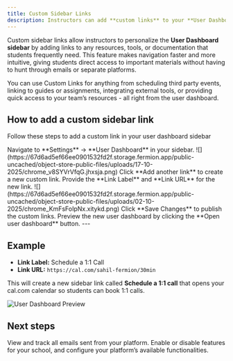 ```yaml
---
title: Custom Sidebar Links
description: Instructors can add **custom links** to your **User Dashboard sidebar**.
---
```


Custom sidebar links allow instructors to personalize the **User Dashboard sidebar** by adding links to any resources, tools, 
or documentation that students frequently need. This feature makes navigation faster and more intuitive, 
giving students direct access to important materials without having to hunt through emails or separate platforms. 


You can use Custom Links for anything from scheduling third party events, linking to guides or assignments, integrating external tools, or providing quick access to your team’s resources - all right from the user dashboard.

## How to add a custom sidebar link

Follow these steps to add a custom link in your user dashboard sidebar

<Steps>
  <Step title="Go to user dashboard settings">
    Navigate to **Settings** → **User Dashboard** in your sidebar.
    ![](https://67d6ad5ef66ee0901532fd2f.storage.fermion.app/public-uncached/object-store-public-files/uploads/17-10-2025/chrome_v8SYVrVfqG.jhxsja.png)
  </Step>

  <Step title="Add a new link">
    Click **Add another link** to create a new custom link.
  </Step>

  <Step title="Enter link details">
    Provide the **Link Label** and **Link URL** for the new link.
    ![](https://67d6ad5ef66ee0901532fd2f.storage.fermion.app/public-uncached/object-store-public-files/uploads/02-10-2025/chrome_KmFsFoIpNx.xitykd.png)
  </Step>

  <Step title="Save changes">
    Click **Save Changes** to publish the custom links.
  </Step>

  <Step title="Preview the dashboard">
    Preview the new user dashboard by clicking the **Open user dashboard** button.  
  </Step>
</Steps>
---

## Example

- **Link Label:** Schedule a 1:1 Call  
- **Link URL:** `https://cal.com/sahil-fermion/30min`  

This will create a new sidebar link called **Schedule a 1:1 call** that opens your cal.com calendar so students can book 1:1 calls. 

![User Dashboard Preview](https://67d6ad5ef66ee0901532fd2f.storage.fermion.app/public-uncached/object-store-public-files/uploads/03-10-2025/chrome_XKWFcxGGgO.qqfqsl.png)

## Next steps

<Columns columns={2}>
  <Card title="Email Log" href="/manage-settings/email-log">
    View and track all emails sent from your platform. 
  </Card>

  <Card title="Manage Features" href="/manage-settings/manage-features">
    Enable or disable features for your school, and configure your platform’s available functionalities.
  </Card>
</Columns>


